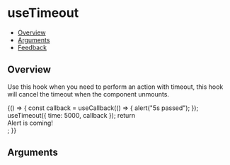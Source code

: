 
<Meta title="Hooks/useTimeout" component={UseTimeout} />

# useTimeout

- [Overview](#overview)
- [Arguments](#arguments)
- [Feedback](#feedback)

## Overview

Use this hook when you need to perform an action with timeout, this hook will cancel the timeout when the component unmounts.

<Canvas>
  <Story name="Overview">
    {() => {
      const callback = useCallback(() => {
        alert("5s passed");
      });
      useTimeout({ time: 5000, callback });
      return <div>Alert is coming!</div>;
    }}
  </Story>
</Canvas>

## Arguments

<ArgsTable of={UseTimeout} />
